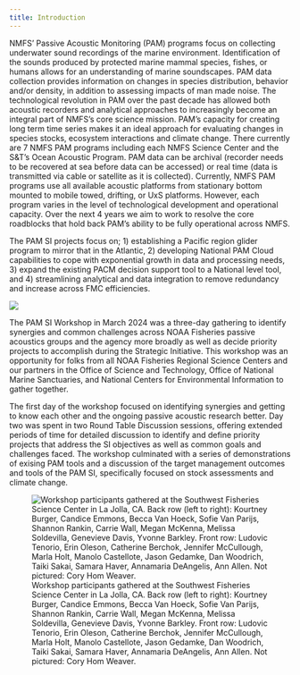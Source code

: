 ```yaml
---
title: Introduction
---
```


NMFS’ Passive Acoustic Monitoring (PAM) programs focus on collecting underwater sound recordings of the marine environment. Identification of the sounds produced by protected marine mammal species, fishes, or humans allows for an understanding of marine soundscapes. PAM data collection provides information on changes in species distribution, behavior and/or density, in addition to assessing impacts of man made noise. The technological revolution in PAM over the past decade has allowed both acoustic recorders and analytical approaches to increasingly become an integral part of NMFS’s core science mission. PAM’s capacity for creating long term time series makes it an ideal approach for evaluating changes in species stocks, ecosystem interactions and climate change. There currently are 7 NMFS PAM programs including each NMFS Science Center and the S&T’s Ocean Acoustic Program. PAM data can be archival (recorder needs to be recovered at sea before data can be accessed) or real time (data is transmitted via cable or satellite as it is collected). Currently, NMFS PAM programs use all available acoustic platforms from stationary bottom mounted to mobile towed, drifting, or UxS platforms. However, each program varies in the level of technological development and operational capacity. Over the next 4 years we aim to work to resolve the core roadblocks that hold back PAM’s ability to be fully operational across NMFS.

The PAM SI projects focus on; 1) establishing a Pacific region glider program to mirror that in the Atlantic, 2) developing National PAM Cloud capabilities to cope with exponential growth in data and processing needs, 3) expand the existing PACM decision support tool to a National level tool, and 4) streamlining analytical and data integration to remove redundancy and increase across FMC efficiencies.

![](images/PAM_%20IRA%20Data%20Acquisition.png)

The PAM SI Workshop in March 2024 was a three-day gathering to identify synergies and common challenges across NOAA Fisheries passive acoustics groups and the agency more broadly as well as decide priority projects to accomplish during the Strategic Initiative. This workshop was an opportunity for folks from all NOAA Fisheries Regional Science Centers and our partners in the Office of Science and Technology, Office of National Marine Sanctuaries, and National Centers for Environmental Information to gather together.

The first day of the workshop focused on identifying synergies and getting to know each other and the ongoing passive acoustic research better. Day two was spent in two Round Table Discussion sessions, offering extended periods of time for detailed discussion to identify and define priority projects that address the SI objectives as well as common goals and challenges faced. The workshop culminated with a series of demonstrations of exising PAM tools and a discussion of the target management outcomes and tools of the PAM SI, specifically focused on stock assessments and climate change.

![Workshop participants gathered at the Southwest Fisheries Science Center in La Jolla, CA. Back row (left to right): Kourtney Burger, Candice Emmons, Becca Van Hoeck, Sofie Van Parijs, Shannon Rankin, Carrie Wall, Megan McKenna, Melissa Soldevilla, Genevieve Davis, Yvonne Barkley. Front row: Ludovic Tenorio, Erin Oleson, Catherine Berchok, Jennifer McCullough, Marla Holt, Manolo Castellote, Jason Gedamke, Dan Woodrich, Taiki Sakai, Samara Haver, Annamaria DeAngelis, Ann Allen. Not pictured: Cory Hom Weaver.](images/PAM%20SI_group_photo.jpg)
